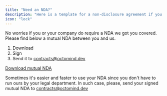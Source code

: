 ```yaml
---
title: "Need an NDA?"
description: "Here is a template for a non-disclosure agreement if you need one."
icon: "lock"
---
```


No worries if you or your company do require a NDA we got you covered.
Please find below a mutual NDA between you and us.

1. Download
2. Sign
3. Send it to contracts@octomind.dev

<Note>
  <a
    href="https://drive.google.com/file/d/1v4EpUNWI1zpxahguW8VRN1mLtgwVr2Qn/view?usp=sharing"
    target="new"
  >
    Download mutual NDA
  </a>
</Note>

Sometimes it's easier and faster to use your NDA since you don't have to run ours by your legal department. In such case,
please, send your signed mutual NDA to contracts@octomind.dev

